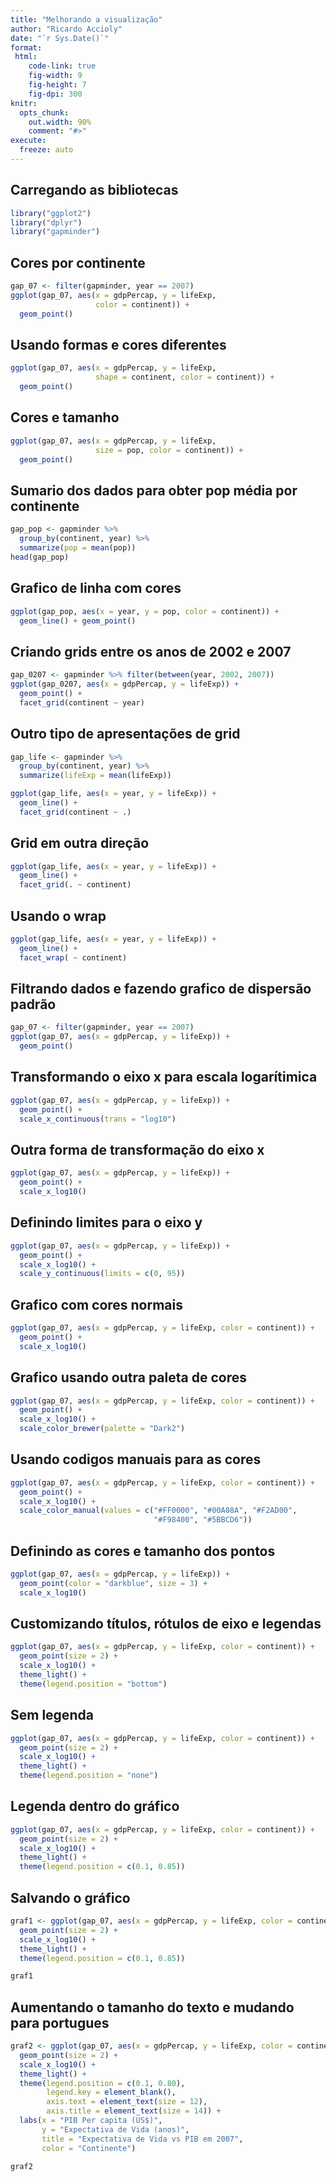 ```yaml
---
title: "Melhorando a visualização"
author: "Ricardo Accioly"
date: "`r Sys.Date()`"
format:
 html:
    code-link: true
    fig-width: 9
    fig-height: 7
    fig-dpi: 300
knitr:
  opts_chunk: 
    out.width: 90%
    comment: "#>"
execute:
  freeze: auto
---
```


## Carregando as bibliotecas

```r
library("ggplot2")
library("dplyr")
library("gapminder")
```

## Cores por continente

```r
gap_07 <- filter(gapminder, year == 2007)
ggplot(gap_07, aes(x = gdpPercap, y = lifeExp,
                   color = continent)) +
  geom_point()
```

## Usando formas e cores diferentes

```r
ggplot(gap_07, aes(x = gdpPercap, y = lifeExp,
                   shape = continent, color = continent)) +
  geom_point()
```

## Cores e tamanho

```r
ggplot(gap_07, aes(x = gdpPercap, y = lifeExp,
                   size = pop, color = continent)) +
  geom_point()

```

## Sumario dos dados para obter pop média por continente

```r
gap_pop <- gapminder %>% 
  group_by(continent, year) %>% 
  summarize(pop = mean(pop))
head(gap_pop)
```

## Grafico de linha com cores

```r
ggplot(gap_pop, aes(x = year, y = pop, color = continent)) +
  geom_line() + geom_point()

```

## Criando grids entre os anos de 2002 e 2007

```r
gap_0207 <- gapminder %>% filter(between(year, 2002, 2007))
ggplot(gap_0207, aes(x = gdpPercap, y = lifeExp)) +
  geom_point() +
  facet_grid(continent ~ year)
```

## Outro tipo de apresentações de grid

```r
gap_life <- gapminder %>% 
  group_by(continent, year) %>% 
  summarize(lifeExp = mean(lifeExp))

ggplot(gap_life, aes(x = year, y = lifeExp)) +
  geom_line() +
  facet_grid(continent ~ .)
```

## Grid em outra direção

```r
ggplot(gap_life, aes(x = year, y = lifeExp)) +
  geom_line() +
  facet_grid(. ~ continent)

```

## Usando o wrap

```r
ggplot(gap_life, aes(x = year, y = lifeExp)) +
  geom_line() +
  facet_wrap( ~ continent)

```

## Filtrando dados e fazendo grafico de dispersão padrão

```r
gap_07 <- filter(gapminder, year == 2007)
ggplot(gap_07, aes(x = gdpPercap, y = lifeExp)) +
  geom_point()
```

## Transformando o eixo x para escala logarítimica

```r
ggplot(gap_07, aes(x = gdpPercap, y = lifeExp)) +
  geom_point() +
  scale_x_continuous(trans = "log10")
```

## Outra forma de transformação do eixo x

```r
ggplot(gap_07, aes(x = gdpPercap, y = lifeExp)) +
  geom_point() +
  scale_x_log10()
```

## Definindo limites para o eixo y

```r
ggplot(gap_07, aes(x = gdpPercap, y = lifeExp)) +
  geom_point() +
  scale_x_log10() +
  scale_y_continuous(limits = c(0, 95))
```

## Grafico com cores normais

```r
ggplot(gap_07, aes(x = gdpPercap, y = lifeExp, color = continent)) +
  geom_point() +
  scale_x_log10()
```

## Grafico usando outra paleta de cores

```r
ggplot(gap_07, aes(x = gdpPercap, y = lifeExp, color = continent)) +
  geom_point() +
  scale_x_log10() +
  scale_color_brewer(palette = "Dark2")
```

## Usando codigos manuais para as cores

```r
ggplot(gap_07, aes(x = gdpPercap, y = lifeExp, color = continent)) +
  geom_point() +
  scale_x_log10() +
  scale_color_manual(values = c("#FF0000", "#00A08A", "#F2AD00",
                                "#F98400", "#5BBCD6"))

```

## Definindo as cores e tamanho dos pontos

```r
ggplot(gap_07, aes(x = gdpPercap, y = lifeExp)) +
  geom_point(color = "darkblue", size = 3) +
  scale_x_log10()
```

## Customizando títulos, rótulos de eixo e legendas

```r
ggplot(gap_07, aes(x = gdpPercap, y = lifeExp, color = continent)) +
  geom_point(size = 2) +
  scale_x_log10() +
  theme_light() +
  theme(legend.position = "bottom")
```

## Sem legenda

```r
ggplot(gap_07, aes(x = gdpPercap, y = lifeExp, color = continent)) +
  geom_point(size = 2) +
  scale_x_log10() +
  theme_light() +
  theme(legend.position = "none")
```

## Legenda dentro do gráfico

```r
ggplot(gap_07, aes(x = gdpPercap, y = lifeExp, color = continent)) +
  geom_point(size = 2) +
  scale_x_log10() +
  theme_light() +
  theme(legend.position = c(0.1, 0.85))
```

## Salvando o gráfico

```r
graf1 <- ggplot(gap_07, aes(x = gdpPercap, y = lifeExp, color = continent)) +
  geom_point(size = 2) +
  scale_x_log10() +
  theme_light() +
  theme(legend.position = c(0.1, 0.85))

graf1
```

## Aumentando o tamanho do texto e mudando para portugues

```r
graf2 <- ggplot(gap_07, aes(x = gdpPercap, y = lifeExp, color = continent)) +
  geom_point(size = 2) +
  scale_x_log10() +
  theme_light() +
  theme(legend.position = c(0.1, 0.80),
        legend.key = element_blank(),
        axis.text = element_text(size = 12),
        axis.title = element_text(size = 14)) +
  labs(x = "PIB Per capita (US$)", 
       y = "Expectativa de Vida (anos)", 
       title = "Expectativa de Vida vs PIB em 2007",
       color = "Continente")

graf2
```
